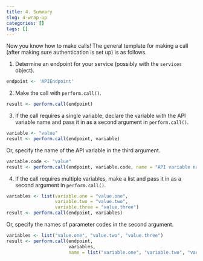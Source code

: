 ```yaml
---
title: 4. Summary
slug: 4-wrap-up
categories: []
tags: []
---
```



Now you know how to make calls! The general template for making a call (after making sure authentication is set up) is as follows.

1. Determine an endpoint for your service (possibly with the `services` object).

```r
endpoint <- 'APIEndpoint'
```

2. Make the call with `perform.call()`.

```r
result <- perform.call(endpoint)
```

3. If the call requires a single variable, declare the variable with the API variable name and pass it in as a second argument 
in `perform.call()`.

```r
variable <- "value"
result <- perform.call(endpoint, variable)
```

Or, specify the name of the API variable in the third argument.

```r
variable.code <- "value"
result <- perform.call(endpoint, variable.code, name = "API variable name")
```

4. If the call requires multiple variables, make a list and pass it in as a second argument
in `perform.call()`.

```r
variables <- list(variable.one = "value.one",
                  variable.two = "value.two",
                  variable.three = "value.three")
result <- perform.call(endpoint, variables)
```

Or, specify the names of parameter codes in the second argument.

```r
variables <- list("value.one", "value.two", "value.three")
result <- perform.call(endpoint, 
                       variables,
                       name = list("variable.one", "variable.two", "variable.three"))
```